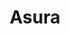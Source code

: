 ---
title: "Asura"
slug: "asura"
arcana: "Sun"

image: "./Asura.jpg"

phys: ""
gun: ""
fire: "null"
ice: ""
elec: ""
wind: ""
psy: "weak"
nuke: "reflect"
bless: ""
curse: ""
---